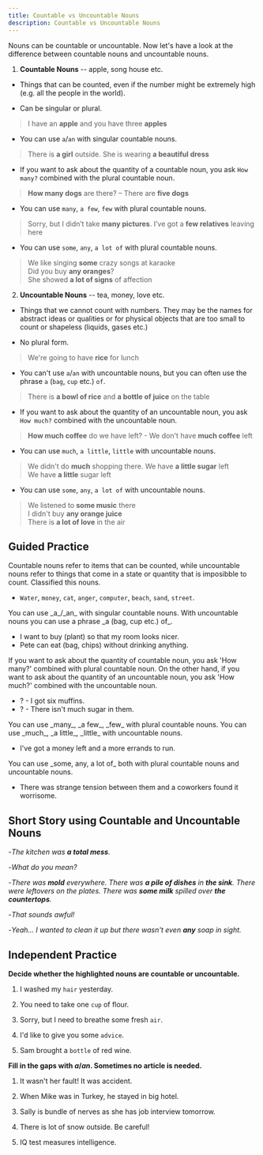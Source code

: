 ```yaml
---
title: Countable vs Uncountable Nouns
description: Countable vs Uncountable Nouns
---
```


Nouns can be countable or uncountable. Now let's have a look at the difference between countable nouns and uncountable nouns.

1. **Countable Nouns** -- apple, song house etc.

- Things that can be counted, even if the number might be extremely high (e.g. all the people in the world).

- Can be singular or plural.

> I have an **apple** and you have three **apples**

- You can use `a`/`an` with singular countable nouns.

> There is **a girl** outside. She is wearing **a beautiful dress**

- If you want to ask about the quantity of a countable noun, you ask `How many?` combined with the plural countable noun.

> **How many dogs** are there? – There are **five dogs**

- You can use `many`, `a few`, `few` with plural countable nouns.

> Sorry, but I didn’t take **many pictures**. I’ve got a **few relatives** leaving here

- You can use `some`, `any`, `a lot of` with plural countable nouns.

> We like singing **some** crazy songs at karaoke  
> Did you buy **any oranges**?  
> She showed **a lot of signs** of affection

2. **Uncountable Nouns** -- tea, money, love etc.

- Things that we cannot count with numbers. They may be the names for abstract ideas or qualities or for physical objects that are too small to count or shapeless (liquids, gases etc.)

- No plural form.

> We're going to have **rice** for lunch

- You can't use `a`/`an` with uncountable nouns, but you can often use the phrase `a` (`bag`, `cup` etc.) `of`.

> There is **a bowl of rice** and **a bottle of juice** on the table

- If you want to ask about the quantity of an uncountable noun, you ask `How much?` combined with the uncountable noun.

> **How much coffee** do we have left? - We don't have **much coffee** left

- You can use `much`, `a little`, `little` with uncountable nouns.

> We didn't do **much** shopping there. We have **a little sugar** left  
> We have **a little** sugar left

- You can use `some`, `any`, `a lot of` with uncountable nouns.

> We listened to **some music** there  
> I didn't buy **any orange juice**  
> There is **a lot of love** in the air

## Guided Practice

<Sidenote mt={8}>
  Countable nouns refer to items that can be counted, while uncountable nouns refer to things that
  come in a state or quantity that is imposibble to count. Classified this nouns.
</Sidenote>

- `Water`, `money`, `cat`, `anger`, `computer`, `beach`, `sand`, `street`. <InfoTooltip label="Countable: cat, computer, beach, street. Uncountable: water, money, anger, sand" />

<Sidenote>
  You can use _a_/_an_ with singular countable nouns. With uncountable nouns you can use a phrase _a
  (bag, cup etc.) of_.
</Sidenote>

- I want to buy (plant) <Blank /> so that my room looks nicer. <InfoTooltip label="a plant" />
- Pete can eat (bag, chips) <Blank /> without drinking anything. <InfoTooltip label="a bag of chips" />

<Sidenote>
  If you want to ask about the quantity of countable noun, you ask 'How many?' combined with plural
  countable noun. On the other hand, if you want to ask about the quantity of an uncountable noun,
  you ask 'How much?' combined with the uncountable noun.
</Sidenote>

- <Blank />
  <Blank /> ? - I got six muffins. <InfoTooltip label="How many muffins did you get?" />
- <Blank />
  <Blank /> ? - There isn't much sugar in them. <InfoTooltip label="How much sugar is in them?" />

<Sidenote>
  You can use _many_, _a few_, _few_ with plural countable nouns. You can use _much_, _a little_,
  _little_ with uncountable nouns.
</Sidenote>

- I've got a <Blank /> money left and a <Blank /> more errands to run. <InfoTooltip label="I've got a little money left and a few more errands to run"/>

<Sidenote>
  You can use _some, any, a lot of_ both with plural countable nouns and uncountable nouns.
</Sidenote>

- There was <Blank /> strange tension between them and a <Blank /> coworkers found it worrisome. <InfoTooltip label="There was some strange tension between them and a lot of coworkers found it worrisome."/>

## Short Story using Countable and Uncountable Nouns

-_The kitchen was **a total mess**._

-_What do you mean?_

-_There was **mold** everywhere. There was **a pile of dishes** in **the sink**. There were leftovers on the plates. There was **some milk** spilled over **the countertops**._

-_That sounds awful!_

-_Yeah... I wanted to clean it up but there wasn't even **any** soap in sight._

## Independent Practice

**Decide whether the highlighted nouns are countable or uncountable.**

1. I washed my `hair` yesterday. <InfoTooltip label="uncountable" />

2. You need to take one `cup` of flour. <InfoTooltip label="countable" />

3. Sorry, but I need to breathe some fresh `air`. <InfoTooltip label="uncountable" />

4. I'd like to give you some `advice`. <InfoTooltip label="uncountable" />

5. Sam brought a `bottle` of red wine. <InfoTooltip label="countable" />

**Fill in the gaps with _a_/_an_. Sometimes no article is needed.**

1. It wasn't her fault! It was <Blank /> accident. <InfoTooltip label="an" />

2. When Mike was in <Blank /> Turkey, he stayed in <Blank /> big hotel. <InfoTooltip label="(-), a" />

3. Sally is <Blank /> bundle of <Blank /> nerves as she has <Blank /> job interview tomorrow. <InfoTooltip label="a, (-), a" />

4. There is <Blank /> lot of <Blank /> snow outside. Be careful! <InfoTooltip label="a, (-)" />

5. <Blank /> IQ test measures <Blank /> intelligence. <InfoTooltip label="An, (-)" />
